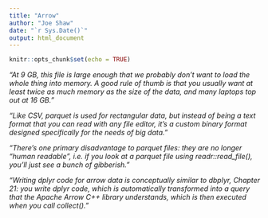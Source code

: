 ```yaml
---
title: "Arrow"
author: "Joe Shaw"
date: "`r Sys.Date()`"
output: html_document
---
```


```r
knitr::opts_chunk$set(echo = TRUE)
```

*"At 9 GB, this file is large enough that we probably don’t want to load the whole thing into memory. A good rule of thumb is that you usually want at least twice as much memory as the size of the data, and many laptops top out at 16 GB."*

*"Like CSV, parquet is used for rectangular data, but instead of being a text format that you can read with any file editor, it’s a custom binary format designed specifically for the needs of big data."*

*"There’s one primary disadvantage to parquet files: they are no longer “human readable”, i.e. if you look at a parquet file using readr::read_file(), you’ll just see a bunch of gibberish."*

*"Writing dplyr code for arrow data is conceptually similar to dbplyr, Chapter 21: you write dplyr code, which is automatically transformed into a query that the Apache Arrow C++ library understands, which is then executed when you call collect()."*

